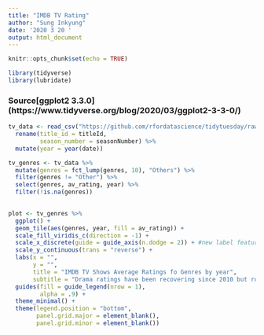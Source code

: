 ```yaml
---
title: "IMDB TV Rating"
author: "Sung Inkyung"
date: '2020 3 20 '
output: html_document
---
```


```r
knitr::opts_chunk$set(echo = TRUE)
```

```r
library(tidyverse)
library(lubridate)
```
### Source[ggplot2 3.3.0] (https://www.tidyverse.org/blog/2020/03/ggplot2-3-3-0/)

```r
tv_data <- read_csv("https://github.com/rfordatascience/tidytuesday/raw/master/data/2019/2019-01-08/IMDb_Economist_tv_ratings.csv") %>% 
  rename(title_id = titleId,
         season_number = seasonNumber) %>% 
  mutate(year = year(date))

tv_genres <- tv_data %>% 
  mutate(genres = fct_lump(genres, 10), "Others") %>% 
  filter(genres != "Other") %>% 
  select(genres, av_rating, year) %>% 
  filter(!is.na(genres))
  

plot <- tv_genres %>% 
  ggplot() +
  geom_tile(aes(genres, year, fill = av_rating)) +
  scale_fill_viridis_c(direction = -1) +
  scale_x_discrete(guide = guide_axis(n.dodge = 2)) + #new label feature
  scale_y_continuous(trans = "reverse") +
  labs(x = "",
       y = "",
       title = "IMDB TV Shows Average Ratings fo Genres by year",
       subtitle = "Drama ratings have been recovering since 2010 but romance dramas have poor ratings.") +
  guides(fill = guide_legend(nrow = 1),
         alpha = .9) +
  theme_minimal() +
  theme(legend.position = "bottom",
        panel.grid.major = element_blank(),
        panel.grid.minor = element_blank())


```

